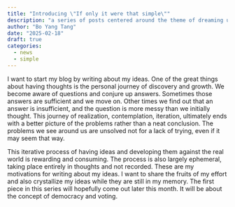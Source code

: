 ```yaml
---
title: "Introducing \"If only it were that simple\""
description: "a series of posts centered around the theme of dreaming up idealistic solutions to complex problems"
author: "Bo Yang Tang"
date: "2025-02-18"
draft: true
categories:
  - news
  - simple
---
```


I want to start my blog by writing about my ideas. One of the great things about having thoughts is the personal journey of discovery and growth. We become aware of questions and conjure up answers. Sometimes those answers are sufficient and we move on. Other times we find out that an answer is insufficient, and the question is more messy than we initially thought. This journey of realization, contemplation, iteration, ultimately ends with a better picture of the problems rather than a neat conclusion. The problems we see around us are unsolved not for a lack of trying, even if it may seem that way. 

This iterative process of having ideas and developing them against the real world is rewarding and consuming. The process is also largely ephemeral, taking place entirely in thoughts and not recorded. These are my motivations for writing about my ideas. I want to share the fruits of my effort and also crystallize my ideas while they are still in my memory. The first piece in this series will hopefully come out later this month. It will be about the concept of democracy and voting.